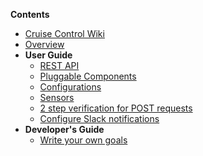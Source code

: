 '''Contents'''
* [[Home | Cruise Control Wiki]]
* [[Overview | Overview]]
* '''User Guide'''
** [[REST APIs | REST API]]
** [[Pluggable Components | Pluggable Components]]
** [[Configurations | Configurations]]
** [[Sensors | Sensors]]
** [[2 step verification for POST requests | 2 step verification for POST requests]]
** [[Configure Slack notifications | Configure Slack notifications]]
* '''Developer's Guide'''
** [[Write your own goals | Write your own goals]]